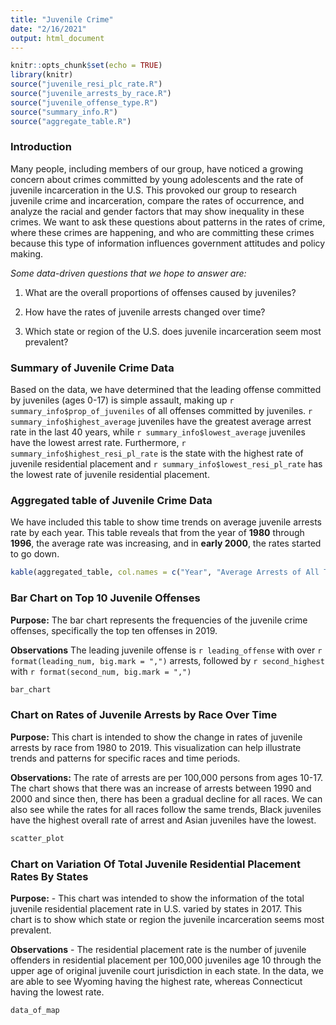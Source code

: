 ```yaml
---
title: "Juvenile Crime"
date: "2/16/2021"
output: html_document
---
```


```r
knitr::opts_chunk$set(echo = TRUE)
library(knitr)
source("juvenile_resi_plc_rate.R")
source("juvenile_arrests_by_race.R")
source("juvenile_offense_type.R")
source("summary_info.R")
source("aggregate_table.R")
```

### Introduction
Many people, including members of our group, have noticed a growing concern about crimes committed by young adolescents and the rate of juvenile incarceration in the U.S. This provoked our group to research juvenile crime and incarceration, compare the rates of occurrence, and analyze the racial and gender factors that may show inequality in these crimes. We want to ask these questions about patterns in the rates of crime, where these crimes are happening, and who are committing these crimes because this type of information influences government attitudes and policy making.

_Some data-driven questions that we hope to answer are:_

 1. What are the overall proportions of offenses caused by juveniles?

 2. How have the rates of juvenile arrests changed over time?

 3. Which state or region of the U.S. does juvenile incarceration seem most prevalent?

### Summary of Juvenile Crime Data
Based on the data, we have determined that the leading offense committed by juveniles 
(ages 0-17) is simple assault, making up `r summary_info$prop_of_juveniles` of all offenses
committed by juveniles. `r summary_info$highest_average` juveniles have the greatest average
arrest rate in the last 40 years, while `r summary_info$lowest_average` juveniles have the 
lowest arrest rate. Furthermore, `r summary_info$highest_resi_pl_rate` is the state with the
highest rate of juvenile residential placement and `r summary_info$lowest_resi_pl_rate` has
the lowest rate of juvenile residential placement. 

### Aggregated table of Juvenile Crime Data
We have included this table to show time trends on average juvenile arrests rate by each year.
This table reveals that from the year of **1980** through **1996**, the average rate was increasing,
and in **early 2000**, the rates started to go down.

```r
kable(aggregated_table, col.names = c("Year", "Average Arrests of All The Races"))
```

### Bar Chart on Top 10 Juvenile Offenses
**Purpose:**
The bar chart represents the frequencies of the juvenile crime offenses,
specifically the top ten offenses in 2019.

**Observations**
The leading juvenile offense is `r leading_offense` with over
`r format(leading_num, big.mark = ",")` arrests, followed by `r second_highest`
with `r format(second_num, big.mark = ",")`

```r
bar_chart
```

### Chart on Rates of Juvenile Arrests by Race Over Time
**Purpose:**
This chart is intended to show the change in rates of juvenile arrests by race from 1980 to 2019. This visualization can help illustrate trends and patterns for specific races and time periods.

**Observations:**
The rate of arrests are per 100,000 persons from ages 10-17. The chart shows that there was an increase of arrests between 1990 and 2000 and since then, there has been a gradual decline for all races. We can also see while the rates for all races follow the same trends, Black juveniles have the highest overall rate of arrest and Asian juveniles have the lowest.

```r
scatter_plot
```

### Chart on Variation Of Total Juvenile Residential Placement Rates By States
**Purpose:**
- This chart was intended to show the information of the total juvenile residential placement rate in U.S. varied by states in 2017. This chart is to show which state or region the juvenile incarceration seems most prevalent.

**Observations**
- The residential placement rate is the number of juvenile offenders in residential placement per 100,000 juveniles age 10 through the upper age of original juvenile court jurisdiction in each state. In the data, we are able to see Wyoming having the highest rate, whereas Connecticut having the lowest rate.

```r
data_of_map
```

